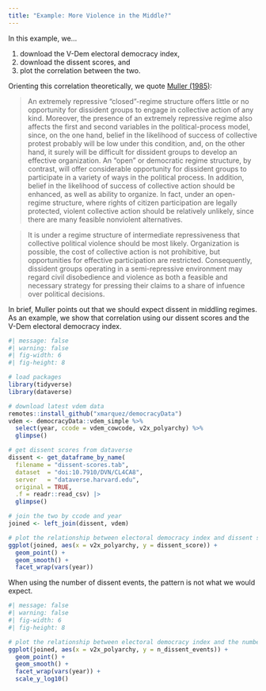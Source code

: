 ```yaml
---
title: "Example: More Violence in the Middle?"
---
```


In this example, we...

1. download the V-Dem electoral democracy index, 
2. download the dissent scores, and 
3. plot the correlation between the two.

Orienting this correlation theoretically, we quote [Muller (1985)](https://doi.org/10.2307/2095339):

> An extremely repressive "closed"-regime structure offers little or no opportunity for dissident groups to engage in collective action of any kind. Moreover, the presence of an extremely repressive regime also affects the first and second variables in the political-process model, since, on the one hand, belief in the likelihood of success of collective protest probably will be low under this condition, and, on the other hand, it surely will be difficult for dissident groups to develop an effective organization. An "open" or democratic regime structure, by contrast, will offer considerable opportunity for dissident groups to participate in a variety of ways in the political process. In addition, belief in the likelihood of success of collective action should be enhanced, as well as ability to organize. In fact, under an open-regime structure, where rights of citizen participation are legally protected, violent collective action should be relatively unlikely, since there are many feasible nonviolent alternatives.

> It is under a regime structure of intermediate repressiveness that collective political violence should be most likely. Organization is possible, the cost of collective action is not prohibitive, but opportunities for effective participation are restricted. Consequently, dissident groups operating in a semi-repressive environment may regard civil disobedience and violence as both a feasible and necessary strategy for pressing their claims to a share of infuence over political decisions.

In brief, Muller points out that we should expect dissent in middling regimes. As an example, we show that correlation using our dissent scores and the V-Dem electoral democracy index.

```r
#| message: false
#| warning: false
#| fig-width: 6
#| fig-height: 8

# load packages
library(tidyverse)
library(dataverse)

# download latest vdem data
remotes::install_github("xmarquez/democracyData")
vdem <- democracyData::vdem_simple %>%
  select(year, ccode = vdem_cowcode, v2x_polyarchy) %>%
  glimpse()

# get dissent scores from dataverse
dissent <- get_dataframe_by_name(
  filename = "dissent-scores.tab",
  dataset  = "doi:10.7910/DVN/CL4CA8",
  server   = "dataverse.harvard.edu", 
  original = TRUE, 
  .f = readr::read_csv) |>
  glimpse()

# join the two by ccode and year
joined <- left_join(dissent, vdem)

# plot the relationship between electoral democracy index and dissent scores
ggplot(joined, aes(x = v2x_polyarchy, y = dissent_score)) + 
  geom_point() + 
  geom_smooth() + 
  facet_wrap(vars(year))
```

When using the number of dissent events, the pattern is not what we would expect.

```r
#| message: false
#| warning: false
#| fig-width: 6
#| fig-height: 8

# plot the relationship between electoral democracy index and the number of dissent events
ggplot(joined, aes(x = v2x_polyarchy, y = n_dissent_events)) + 
  geom_point() + 
  geom_smooth() + 
  facet_wrap(vars(year)) + 
  scale_y_log10()
```